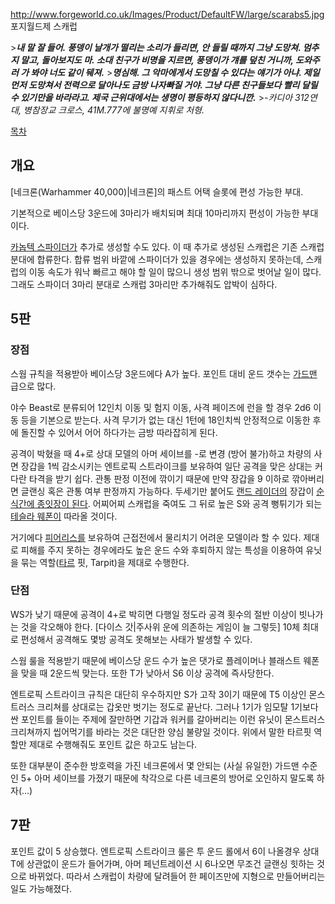 {{{+1 '''Canoptek Scarab'''}}}
http://www.forgeworld.co.uk/Images/Product/DefaultFW/large/scarabs5.jpg 포지월드제 스캐럽

>'' '''내 말 잘 들어. 풍뎅이 날개가 떨리는 소리가 들리면, 안 들릴 때까지 그냥 도망쳐. 멈추지 말고, 돌아보지도 마. 소대 친구가 비명을 지르면, 풍뎅이가 걔를 덮친 거니까, 도와주러 가 봐야 너도 같이 뒈져.''' ''
>'' '''명심해. 그 악마에게서 도망칠 수 있다는 얘기가 아냐. 제일 먼저 도망쳐서 전력으로 달아나도 금방 나자빠질 거야. 그냥 다른 친구들보다 빨리 달릴 수 있기만을 바라라고. 제국 근위대에서는 생명이 평등하지 않다니깐.''' ''
>''-카디아 312연대, 병참장교 크로스, 41M.777에 불명예 지휘로 처형.''

[[목차]]

== 개요 ==
[네크론(Warhammer 40,000)|네크론]의 패스트 어택 슬롯에 편성 가능한 부대.

기본적으로 베이스당 3운드에 3마리가 배치되며 최대 10마리까지 편성이 가능한 부대이다. 

[[카놉텍 스파이더]]가 추가로 생성할 수도 있다. 이 때 추가로 생성된 스캐럽은 기존 스캐럽 분대에 합류한다. 합류 범위 바깥에 스파이더가 있을 경우에는 생성하지 못하는데, 스캐럽의 이동 속도가 워낙 빠르고 해야 할 일이 많으니 생성 범위 밖으로 벗어날 일이 많다. 그래도 스파이더 3마리 분대로 스캐럽 3마리만 추가해줘도 압박이 심하다.

== 5판 ==

=== 장점 ===
스웜 규칙을 적용받아 베이스당 3운드에다 A가 높다. 포인트 대비 운드 갯수는 [[가드맨]] 급으로 많다.

야수 Beast로 분류되어 12인치 이동 및 험지 이동, 사격 페이즈에 런을 할 경우 2d6 이동 등을 기본으로 받는다. 사격 무기가 없는 대신 1턴에 18인치씩 안정적으로 이동한 후에 돌진할 수 있어서 어어 하다가는 금방 따라잡히게 된다.

공격이 박혔을 때 4+로 상대 모델의 아머 세이브를 -로 변경 (방어 불가)하고 차량의 사면 장갑을 1씩 감소시키는 엔트로픽 스트라이크를 보유하여 일단 공격을 맞은 상대는 커다란 타격을 받기 쉽다. 관통 판정 이전에 깎이기 때문에 만약 장갑을 9 이하로 깎아버리면 글랜싱 혹은 관통 여부 판정까지 가능하다. 두세기만 붙어도 [[랜드 레이더]]의 장갑이 [https://www.youtube.com/watch?v=IqDP5YvcFBM#t=24m58s 순식간에 종잇장이 된다]. 어찌어찌 스캐럽을 죽여도 그 뒤로 높은 S와 공격 뻥튀기가 되는 [[테슬라 웨폰]]이 따라올 것이다.

거기에다 [[피어리스]]를 보유하여 근접전에서 물리치기 어려운 모델이라 할 수 있다. 제대로 피해를 주지 못하는 경우에라도 높은 운드 수와 후퇴하지 않는 특성을 이용하여 유닛을 묶는 역할([[타르]] 핏, Tarpit)을 제대로 수행한다.

=== 단점 ===
WS가 낮기 때문에 공격이 4+로 박히면 다행일 정도라 공격 횟수의 절반 이상이 빗나가는 것을 각오해야 한다. [다이스 갓|주사위 운에 의존하는 게임이 늘 그렇듯] 10체 최대로 편성해서 공격해도 몇방 공격도 못해보는 사태가 발생할 수 있다. 

스웜 룰을 적용받기 때문에 베이스당 운드 수가 높은 댓가로 플레이머나 블래스트 웨폰을 맞을 때 2운드씩 맞는다. 또한 T가 낮아서 S6 이상 공격에 즉사당한다.

엔트로픽 스트라이크 규칙은 대단히 우수하지만 S가 고작 3이기 때문에 T5 이상인 몬스트러스 크리쳐를 상대로는 갑옷만 벗기는 정도로 끝난다. 그러나 1기가 임모탈 1기보다 싼 포인트를 들이는 주제에 잘만하면 기갑과 워커를 갈아버리는 이런 유닛이 몬스트러스 크리쳐까지 씹어먹기를 바라는 것은 대단한 양심 불량일 것이다. 위에서 말한 타르핏 역할만 제대로 수행해줘도 포인트 값은 하고도 남는다.

또한 대부분이 준수한 방호력을 가진 네크론에서 몇 안되는 (사실 유일한) 가드맨 수준인 5+ 아머 세이브를 가졌기 때문에 착각으로 다른 네크론의 방어로 오인하지 말도록 하자(...)

== 7판 ==
포인트 값이 5 상승했다. 엔트로픽 스트라이크 룰은 투 운드 롤에서 6이 나올경우 상대 T에 상관없이 운드가 들어가며, 아머 페넌트레이션 시 6나오면 무조건 글랜싱 힛하는 것으로 바뀌었다. 따라서 스캐럽이 차량에 달려들어 한 페이즈만에 지형으로 만들어버리는 일도 가능해졌다.
